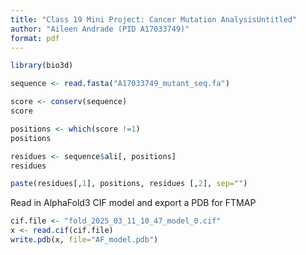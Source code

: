 ```yaml
---
title: "Class 19 Mini Project: Cancer Mutation AnalysisUntitled"
author: "Aileen Andrade (PID A17033749)"
format: pdf
---
```


```r
library(bio3d)
```

```r
sequence <- read.fasta("A17033749_mutant_seq.fa")
```

```r
score <- conserv(sequence)
score
```

```r
positions <- which(score !=1)
positions
```

```r
residues <- sequence$ali[, positions]
residues
```

```r
paste(residues[,1], positions, residues [,2], sep="")
```

Read in AlphaFold3 CIF model and export a PDB for FTMAP
```r
cif.file <- "fold_2025_03_11_10_47_model_0.cif"
x <- read.cif(cif.file)
write.pdb(x, file="AF_model.pdb")
```

